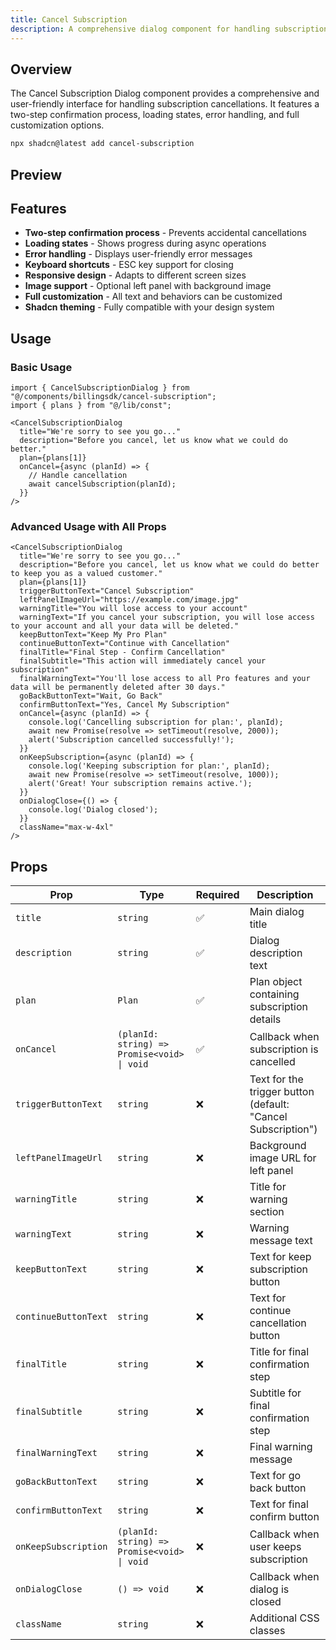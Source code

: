 ```yaml
---
title: Cancel Subscription
description: A comprehensive dialog component for handling subscription cancellations
---
```



## Overview

The Cancel Subscription Dialog component provides a comprehensive and user-friendly interface for handling subscription cancellations. It features a two-step confirmation process, loading states, error handling, and full customization options.

```bash
npx shadcn@latest add cancel-subscription
```

## Preview

<PreviewComponents>
  <CancelSubscriptionDemo />
</PreviewComponents>

## Features

- **Two-step confirmation process** - Prevents accidental cancellations
- **Loading states** - Shows progress during async operations
- **Error handling** - Displays user-friendly error messages
- **Keyboard shortcuts** - ESC key support for closing
- **Responsive design** - Adapts to different screen sizes
- **Image support** - Optional left panel with background image
- **Full customization** - All text and behaviors can be customized
- **Shadcn theming** - Fully compatible with your design system

## Usage

### Basic Usage

```tsx
import { CancelSubscriptionDialog } from "@/components/billingsdk/cancel-subscription";
import { plans } from "@/lib/const";

<CancelSubscriptionDialog
  title="We're sorry to see you go..."
  description="Before you cancel, let us know what we could do better."
  plan={plans[1]}
  onCancel={async (planId) => {
    // Handle cancellation
    await cancelSubscription(planId);
  }}
/>
```

### Advanced Usage with All Props

```tsx
<CancelSubscriptionDialog
  title="We're sorry to see you go..."
  description="Before you cancel, let us know what we could do better to keep you as a valued customer."
  plan={plans[1]}
  triggerButtonText="Cancel Subscription"
  leftPanelImageUrl="https://example.com/image.jpg"
  warningTitle="You will lose access to your account"
  warningText="If you cancel your subscription, you will lose access to your account and all your data will be deleted."
  keepButtonText="Keep My Pro Plan"
  continueButtonText="Continue with Cancellation"
  finalTitle="Final Step - Confirm Cancellation"
  finalSubtitle="This action will immediately cancel your subscription"
  finalWarningText="You'll lose access to all Pro features and your data will be permanently deleted after 30 days."
  goBackButtonText="Wait, Go Back"
  confirmButtonText="Yes, Cancel My Subscription"
  onCancel={async (planId) => {
    console.log('Cancelling subscription for plan:', planId);
    await new Promise(resolve => setTimeout(resolve, 2000));
    alert('Subscription cancelled successfully!');
  }}
  onKeepSubscription={async (planId) => {
    console.log('Keeping subscription for plan:', planId);
    await new Promise(resolve => setTimeout(resolve, 1000));
    alert('Great! Your subscription remains active.');
  }}
  onDialogClose={() => {
    console.log('Dialog closed');
  }}
  className="max-w-4xl"
/>
```

## Props

| Prop | Type | Required | Description |
|------|------|----------|-------------|
| `title` | `string` | ✅ | Main dialog title |
| `description` | `string` | ✅ | Dialog description text |
| `plan` | `Plan` | ✅ | Plan object containing subscription details |
| `onCancel` | `(planId: string) => Promise<void> \| void` | ✅ | Callback when subscription is cancelled |
| `triggerButtonText` | `string` | ❌ | Text for the trigger button (default: "Cancel Subscription") |
| `leftPanelImageUrl` | `string` | ❌ | Background image URL for left panel |
| `warningTitle` | `string` | ❌ | Title for warning section |
| `warningText` | `string` | ❌ | Warning message text |
| `keepButtonText` | `string` | ❌ | Text for keep subscription button |
| `continueButtonText` | `string` | ❌ | Text for continue cancellation button |
| `finalTitle` | `string` | ❌ | Title for final confirmation step |
| `finalSubtitle` | `string` | ❌ | Subtitle for final confirmation step |
| `finalWarningText` | `string` | ❌ | Final warning message |
| `goBackButtonText` | `string` | ❌ | Text for go back button |
| `confirmButtonText` | `string` | ❌ | Text for final confirm button |
| `onKeepSubscription` | `(planId: string) => Promise<void> \| void` | ❌ | Callback when user keeps subscription |
| `onDialogClose` | `() => void` | ❌ | Callback when dialog is closed |
| `className` | `string` | ❌ | Additional CSS classes |

